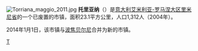 [[File:Torriana_maggio_2011.jpg|thumb]]
'''托里亚纳'''（{{lang-it|Torriana}}）是[[意大利|意大利]][[艾米利亚-罗马涅大区|艾米利亚-罗马涅大区]][[里米尼省|里米尼省]]的一个已废置的市镇，面积23.1平方公里，人口1,312人（2004年）。

2014年1月1日，该市镇与[[波焦贝尔尼|波焦贝尔尼]]合并为新的{{le|波焦托里亚纳|Poggio Torriana}}市镇。

{{Italy-geo-stub}}
{{里米尼省市鎮}}

[[Category:里米尼省市镇|T]]